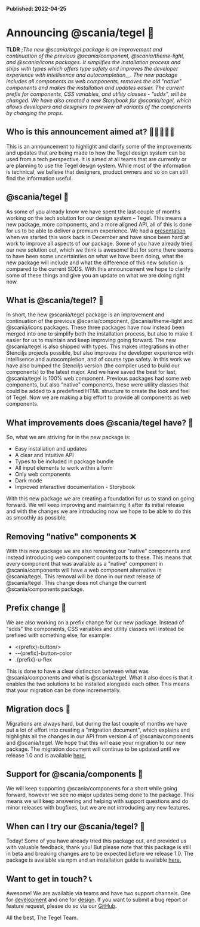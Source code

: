 
<Meta title="Intro/Tegel" />

**Published: 2022-04-25**

# Announcing @scania/tegel 🧱

**TLDR** ;_The new @scania/tegel package is an improvement and continuation of the previous @scania/component, @scania/theme-light, and @scania/icons packages. It simplifies the installation process and ships with types which offers type safety and improves the developer experience with intellisence and_ _autocompletion\_\_. The new package includes all components as web components, removes the old "native" components and makes the installation and updates easier. The current prefix for components, CSS variables, and utility classes - "sdds", will be changed. We have also created a new Storybook for @scania/tegel, which allows developers and designers to preview all variants of the components by changing the props._

## Who is this announcement aimed at? 🙋‍♂️🙋‍♀️🙋

This is an announcement to highlight and clarify some of the improvements and updates that are being made to how the Tegel design system can be used from a tech perspective. It is aimed at all teams that are currently or are planning to use the Tegel design system. While most of the information is technical, we believe that designers, product owners and so on can still find the information useful.

## @scania/tegel 📣

As some of you already know we have spent the last couple of months working on the tech solution for our design system – Tegel. This means a new package, more components, and a more aligned API, all of this is done for us to be able to deliver a premium experience. We had a [presentation](https://teams.microsoft.com/_#/apps/a2da8768-95d5-419e-9441-3b539865b118/message?conversationId=19:1257007a64d44c64954acca27a9d4b46@thread.skype&conversationType=Group&messageId=1671029206806&replyChainId=1671029206806&itemName=General) when we started this work back in December and have since been hard at work to improve all aspects of our package. Some of you have already tried our new solution out, which we think is awesome! But for some there seems to have been some uncertainties on what we have been doing, what the new package will include and what the difference of this new solution is compared to the current SDDS. With this announcement we hope to clarify some of these things and give you an update on what we are doing right now.

## What is @scania/tegel? 🧱

In short, the new @scania/tegel package is an improvement and continuation of the previous @scania/component, @scania/theme-light and @scania/icons packages. These three packages have now instead been merged into one to simplify both the installation process, but also to make it easier for us to maintain and keep improving going forward. The new @scania/tegel is also shipped with types. This makes integrations in other Stenciljs projects possible, but also improves the developer experience with intellisence and autocompletion, and of course type safety. In this work we have also bumped the Stenciljs version (the compiler used to build our components) to the latest major. And we have saved the best for last, @scania/tegel is 100% web component. Previous packages had some web components, but also "native" components, these were utility classes that could be added to a predefined HTML structure to create the look and feel of Tegel. Now we are making a big effort to provide all components as web components.

## What improvements does @scania/tegel have? 🚀

So, what we are striving for in the new package is:

- Easy installation and updates
- A clear and intuitive API
- Types to be included in package bundle
- All input elements to work within a form
- Only web components
- Dark mode
- Improved interactive documentation - Storybook

With this new package we are creating a foundation for us to stand on going forward. We will keep improving and maintaining it after its initial release and with the changes we are introducing now we hope to be able to do this as smoothly as possible.

## Removing "native" components ❌

With this new package we are also removing our "native" components and instead introducing web component counterparts to these. This means that every component that was available as a "native" component in @scania/components will have a web component alternative in @scania/tegel. This removal will be done in our next release of @scania/tegel. This change does not change the current @scania/components package.

## Prefix change 🔁

We are also working on a prefix change for our new package. Instead of "sdds" the components, CSS variables and utility classes will instead be prefixed with something else, for example:

- <{prefix}-button/\>
- --{prefix}-button-color
- .{prefix}-u-flex

This is done to have a clear distinction between what was @scania/components and what is @scania/tegel. What it also does is that it enables the two solutions to be installed alongside each other. This means that your migration can be done incrementally.

## Migration docs 📜

Migrations are always hard, but during the last couple of months we have put a lot of effort into creating a "migration document", which explains and highlights all the changes in our API from version 4 of @scania/components and @scania/tegel. We hope that this will ease your migration to our new package. The migration document will continue to be updated until we release 1.0 and is available [here.](https://tegel-storybook.netlify.app/?path=/story/intro-migrating-from-components%C2%A0v4--page)

## Support for @scania/components 🤳

We will keep supporting @scania/components for a short while going forward, however we see no major updates being done to the package. This means we will keep answering and helping with support questions and do minor releases with bugfixes, but we are not introducing any new features.

## When can I try our @scania/tegel? 🧪

Today! Some of you have already tried this package out, and provided us with valuable feedback, thank you! But please note that this package is still in beta and breaking changes are to be expected before we release 1.0. The package is available via npm and an installation guide is available [here.](https://www.npmjs.com/package/@scania/tegel)

## Want to get in touch? 📞

Awesome! We are available via teams and have two support channels. One for [development](https://www.npmjs.com/package/@scania/tegel) and one for [design](https://teams.microsoft.com/l/channel/19%3A8d30ded56af14672b471062ec1e66345%40thread.skype/Design%2520support?groupId=79f9bfeb-73e2-424d-9477-b236191ece5e&tenantId=3bc062e4-ac9d-4c17-b4dd-3aad637ff1ac). If you want to submit a bug report or feature request, please do so via our [GitHub](https://github.com/scania-digital-design-system/sdds/issues).

All the best,
The Tegel Team.
